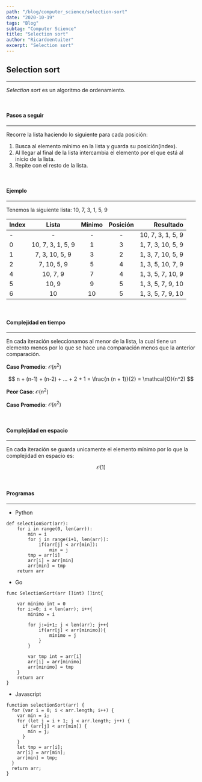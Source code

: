 ```yaml
---
path: "/blog/computer_science/selection-sort"
date: "2020-10-19"
tags: "Blog"
subtag: "Computer Science"
title: "Selection sort"
author: "Ricardoentuiter"
excerpt: "Selection sort"
---
```


## Selection sort

---

_Selection sort_ es un algoritmo de ordenamiento.

<br />

#### Pasos a seguir

---

Recorre la lista haciendo lo siguiente para cada posición:

1. Busca al elemento mínimo en la lista y guarda su posición(index).
2. Al llegar al final de la lista intercambia el elemento por el que está al inicio de la lista.
3. Repite con el resto de la lista.

<br />

#### Ejemplo

---

Tenemos la siguiente lista: 10, 7, 3, 1, 5, 9

| Index |       Lista       | Mínimo | Posición |         Resultado |
| ----- | :---------------: | :----: | :------: | ----------------: |
| -     |         -         |   -    |    -     | 10, 7, 3, 1, 5, 9 |
| 0     | 10, 7, 3, 1, 5, 9 |   1    |    3     | 1, 7, 3, 10, 5, 9 |
| 1     |  7, 3, 10, 5, 9   |   3    |    2     | 1, 3, 7, 10, 5, 9 |
| 2     |    7, 10, 5, 9    |   5    |    4     | 1, 3, 5, 10, 7, 9 |
| 4     |     10, 7, 9      |   7    |    4     | 1, 3, 5, 7, 10, 9 |
| 5     |       10, 9       |   9    |    5     | 1, 3, 5, 7, 9, 10 |
| 6     |        10         |   10   |    5     | 1, 3, 5, 7, 9, 10 |

<br />

#### Complejidad en tiempo

---

En cada iteración seleccionamos al menor de la lista, la cual tiene un elemento menos por lo que se hace una comparación menos que la anterior comparación.

**Caso Promedio**: $\mathcal{O}(n^2)$

$$
n + (n-1) + (n-2) + ... + 2 + 1 = \frac{n (n + 1)}{2} = \mathcal{O}(n^2)
$$

**Peor Caso**: $\mathcal{O}(n^2)$

**Caso Promedio**: $\mathcal{O}(n^2)$

<br />

#### Complejidad en espacio

---

En cada iteración se guarda unicamente el elemento mínimo por lo que la complejidad en espacio es:

$$
\mathcal{O}(1)
$$

<br />

#### Programas

---

- Python

```python{numberLines: true}
def selectionSort(arr):
    for i in range(0, len(arr)):
        min = i
        for j in range(i+1, len(arr)):
            if(arr[j] < arr[min]):
                min = j
        tmp = arr[i]
        arr[i] = arr[min]
        arr[min] = tmp
    return arr
```

- Go
```go{numberLines: true}
func SelectionSort(arr []int) []int{

	var minimo int = 0
	for i:=0; i < len(arr); i++{
		minimo = i

		for j:=i+1; j < len(arr); j++{
			if(arr[j] < arr[minimo]){
				minimo = j
			}
		}

		var tmp int = arr[i]
		arr[i] = arr[minimo]
		arr[minimo] = tmp
	}
	return arr
}
```

- Javascript

```js{numberLines: true}
function selectionSort(arr) {
  for (var i = 0; i < arr.length; i++) {
    var min = i;
    for (let j = i + 1; j < arr.length; j++) {
      if (arr[j] < arr[min]) {
        min = j;
      }
    }
    let tmp = arr[i];
    arr[i] = arr[min];
    arr[min] = tmp;
  }
  return arr;
}
```

